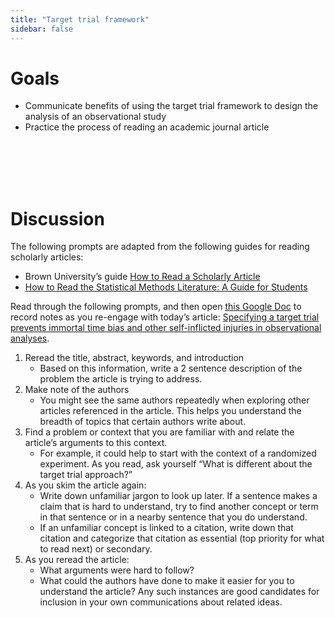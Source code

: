 ```yaml
---
title: "Target trial framework"
sidebar: false
---
```


# Goals

- Communicate benefits of using the target trial framework to design the analysis of an observational study
- Practice the process of reading an academic journal article


<br><br><br><br>


# Discussion

The following prompts are adapted from the following guides for reading scholarly articles:

- Brown University's guide [How to Read a Scholarly Article](https://libguides.brown.edu/evaluate/Read)
- [How to Read the Statistical Methods Literature: A Guide for Students](https://faculty.washington.edu/heagerty/Courses/b572/public/Murphy2007.pdf)


Read through the following prompts, and then open [this Google Doc](https://docs.google.com/document/d/1AV9NZPJXEt6uw16uvWbDdfZWquOBwrE2H11QPLd4zBA/edit?usp=sharing) to record notes as you re-engage with today's article: [Specifying a target trial prevents immortal time bias and other self-inflicted injuries in observational analyses](https://www.ncbi.nlm.nih.gov/pmc/articles/PMC5124536/pdf/nihms-790601.pdf).

1. Reread the title, abstract, keywords, and introduction
    - Based on this information, write a 2 sentence description of the problem the article is trying to address.

2. Make note of the authors
    - You might see the same authors repeatedly when exploring other articles referenced in the article. This helps you understand the breadth of topics that certain authors write about.

3. Find a problem or context that you are familiar with and relate the article's arguments to this context.
    - For example, it could help to start with the context of a randomized experiment. As you read, ask yourself "What is different about the target trial approach?"

4. As you skim the article again:
    - Write down unfamiliar jargon to look up later. If a sentence makes a claim that is hard to understand, try to find another concept or term in that sentence or in a nearby sentence that you do understand.
    - If an unfamiliar concept is linked to a citation, write down that citation and categorize that citation as essential (top priority for what to read next) or secondary.

5. As you reread the article:
    - What arguments were hard to follow?
    - What could the authors have done to make it easier for you to understand the article? Any such instances are good candidates for inclusion in your own communications about related ideas.
